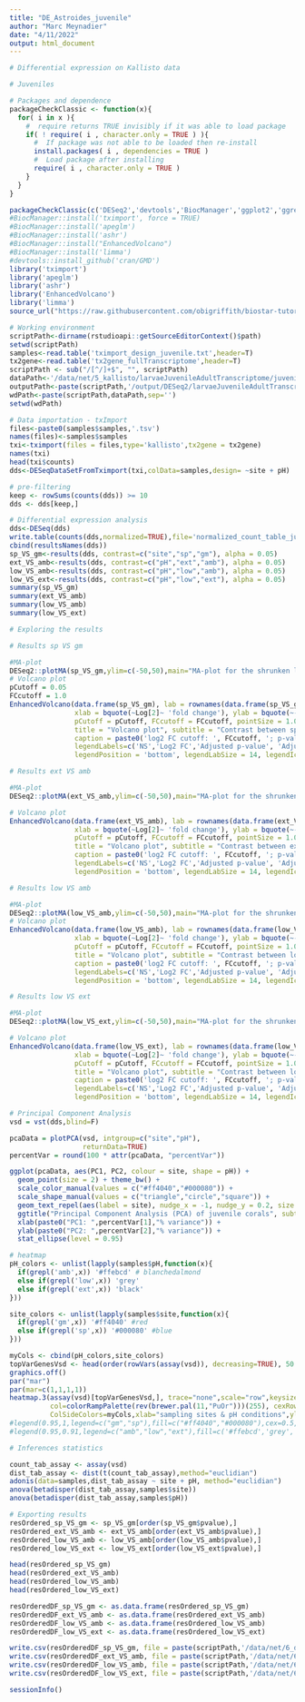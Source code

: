 ```yaml
---
title: "DE_Astroides_juvenile"
author: "Marc Meynadier"
date: "4/11/2022"
output: html_document
---
```


```r
# Differential expression on Kallisto data 

# Juveniles

# Packages and dependence
packageCheckClassic <- function(x){
  for( i in x ){
    #  require returns TRUE invisibly if it was able to load package
    if( ! require( i , character.only = TRUE ) ){
      #  If package was not able to be loaded then re-install
      install.packages( i , dependencies = TRUE )
      #  Load package after installing
      require( i , character.only = TRUE )
    }
  }
}

packageCheckClassic(c('DESeq2','devtools','BiocManager','ggplot2','ggrepel','markdown','RColorBrewer','genefilter','gplots','vegan'))
#BiocManager::install('tximport', force = TRUE)
#BiocManager::install('apeglm')
#BiocManager::install('ashr')
#BiocManager::install("EnhancedVolcano")
#BiocManager::install('limma')
#devtools::install_github('cran/GMD')
library('tximport')
library('apeglm')
library('ashr')
library('EnhancedVolcano')
library('limma')
source_url("https://raw.githubusercontent.com/obigriffith/biostar-tutorials/master/Heatmaps/heatmap.3.R")

# Working environment 
scriptPath<-dirname(rstudioapi::getSourceEditorContext()$path)
setwd(scriptPath)
samples<-read.table('tximport_design_juvenile.txt',header=T)
tx2gene<-read.table('tx2gene_fullTranscriptome',header=T)
scriptPath <- sub("/[^/]+$", "", scriptPath)
dataPath<-'/data/net/5_kallisto/larvaeJuvenileAdultTranscriptome/juvenile'
outputPath<-paste(scriptPath,'/output/DESeq2/larvaeJuvenileAdultTranscriptome/juvenile/',sep='')
wdPath<-paste(scriptPath,dataPath,sep='')
setwd(wdPath)

# Data importation - txImport
files<-paste0(samples$samples,'.tsv')
names(files)<-samples$samples
txi<-tximport(files = files,type='kallisto',tx2gene = tx2gene)
names(txi)
head(txi$counts)
dds<-DESeqDataSetFromTximport(txi,colData=samples,design= ~site + pH)

# pre-filtering
keep <- rowSums(counts(dds)) >= 10 
dds <- dds[keep,]

# Differential expression analysis
dds<-DESeq(dds)
write.table(counts(dds,normalized=TRUE),file='normalized_count_table_juvenileReplica1.txt',quote=F)
cbind(resultsNames(dds))
sp_VS_gm<-results(dds, contrast=c("site","sp","gm"), alpha = 0.05)
ext_VS_amb<-results(dds, contrast=c("pH","ext","amb"), alpha = 0.05)
low_VS_amb<-results(dds, contrast=c("pH","low","amb"), alpha = 0.05)
low_VS_ext<-results(dds, contrast=c("pH","low","ext"), alpha = 0.05)
summary(sp_VS_gm)
summary(ext_VS_amb)
summary(low_VS_amb)
summary(low_VS_ext)

# Exploring the results

# Results sp VS gm

#MA-plot
DESeq2::plotMA(sp_VS_gm,ylim=c(-50,50),main="MA-plot for the shrunken log2 fold changes\nsp_VS_gm")
# Volcano plot
pCutoff = 0.05
FCcutoff = 1.0
EnhancedVolcano(data.frame(sp_VS_gm), lab = rownames(data.frame(sp_VS_gm)), x = 'log2FoldChange', y = 'padj',
                xlab = bquote(~Log[2]~ 'fold change'), ylab = bquote(~-Log[10]~adjusted~italic(P)),
                pCutoff = pCutoff, FCcutoff = FCcutoff, pointSize = 1.0, labSize = 2.0,
                title = "Volcano plot", subtitle = "Contrast between sp and gm",
                caption = paste0('log2 FC cutoff: ', FCcutoff, '; p-value cutoff: ', pCutoff, '\nTotal = ', nrow(sp_VS_gm), ' variables'),
                legendLabels=c('NS','Log2 FC','Adjusted p-value', 'Adjusted p-value & Log2 FC'),
                legendPosition = 'bottom', legendLabSize = 14, legendIconSize = 5.0)

# Results ext VS amb

#MA-plot
DESeq2::plotMA(ext_VS_amb,ylim=c(-50,50),main="MA-plot for the shrunken log2 fold changes\next_VS_amb")

# Volcano plot
EnhancedVolcano(data.frame(ext_VS_amb), lab = rownames(data.frame(ext_VS_amb)), x = 'log2FoldChange', y = 'padj',
                xlab = bquote(~Log[2]~ 'fold change'), ylab = bquote(~-Log[10]~adjusted~italic(P)),
                pCutoff = pCutoff, FCcutoff = FCcutoff, pointSize = 1.0, labSize = 2.0,
                title = "Volcano plot", subtitle = "Contrast between ext and amb",
                caption = paste0('log2 FC cutoff: ', FCcutoff, '; p-value cutoff: ', pCutoff, '\nTotal = ', nrow(ext_VS_amb), ' variables'),
                legendLabels=c('NS','Log2 FC','Adjusted p-value', 'Adjusted p-value & Log2 FC'),
                legendPosition = 'bottom', legendLabSize = 14, legendIconSize = 5.0)

# Results low VS amb

#MA-plot
DESeq2::plotMA(low_VS_amb,ylim=c(-50,50),main="MA-plot for the shrunken log2 fold changes\nlow_VS_amb")
# Volcano plot
EnhancedVolcano(data.frame(low_VS_amb), lab = rownames(data.frame(low_VS_amb)), x = 'log2FoldChange', y = 'padj',
                xlab = bquote(~Log[2]~ 'fold change'), ylab = bquote(~-Log[10]~adjusted~italic(P)),
                pCutoff = pCutoff, FCcutoff = FCcutoff, pointSize = 1.0, labSize = 2.0,
                title = "Volcano plot", subtitle = "Contrast between low and amb",
                caption = paste0('log2 FC cutoff: ', FCcutoff, '; p-value cutoff: ', pCutoff, '\nTotal = ', nrow(low_VS_amb), ' variables'),
                legendLabels=c('NS','Log2 FC','Adjusted p-value', 'Adjusted p-value & Log2 FC'),
                legendPosition = 'bottom', legendLabSize = 14, legendIconSize = 5.0)

# Results low VS ext

#MA-plot
DESeq2::plotMA(low_VS_ext,ylim=c(-50,50),main="MA-plot for the shrunken log2 fold changes\nlow_VS_ext")

# Volcano plot
EnhancedVolcano(data.frame(low_VS_ext), lab = rownames(data.frame(low_VS_ext)), x = 'log2FoldChange', y = 'padj',
                xlab = bquote(~Log[2]~ 'fold change'), ylab = bquote(~-Log[10]~adjusted~italic(P)),
                pCutoff = pCutoff, FCcutoff = FCcutoff, pointSize = 1.0, labSize = 2.0,
                title = "Volcano plot", subtitle = "Contrast between low and ext",
                caption = paste0('log2 FC cutoff: ', FCcutoff, '; p-value cutoff: ', pCutoff, '\nTotal = ', nrow(low_VS_ext), ' variables'),
                legendLabels=c('NS','Log2 FC','Adjusted p-value', 'Adjusted p-value & Log2 FC'),
                legendPosition = 'bottom', legendLabSize = 14, legendIconSize = 5.0)

# Principal Component Analysis
vsd = vst(dds,blind=F)

pcaData = plotPCA(vsd, intgroup=c("site","pH"), 
                  returnData=TRUE)
percentVar = round(100 * attr(pcaData, "percentVar"))

ggplot(pcaData, aes(PC1, PC2, colour = site, shape = pH)) + 
  geom_point(size = 2) + theme_bw() + 
  scale_color_manual(values = c("#ff4040","#000080")) +
  scale_shape_manual(values = c("triangle","circle","square")) +
  geom_text_repel(aes(label = site), nudge_x = -1, nudge_y = 0.2, size = 3, max.overlaps = Inf) +
  ggtitle("Principal Component Analysis (PCA) of juvenile corals", subtitle = "VST transformation") +
  xlab(paste0("PC1: ",percentVar[1],"% variance")) +
  ylab(paste0("PC2: ",percentVar[2],"% variance")) +
  stat_ellipse(level = 0.95)

# heatmap
pH_colors <- unlist(lapply(samples$pH,function(x){
  if(grepl('amb',x)) '#ffebcd' # blanchedalmond
  else if(grepl('low',x)) 'grey' 
  else if(grepl('ext',x)) 'black'
}))

site_colors <- unlist(lapply(samples$site,function(x){
  if(grepl('gm',x)) '#ff4040' #red
  else if(grepl('sp',x)) '#000080' #blue
}))

myCols <- cbind(pH_colors,site_colors)
topVarGenesVsd <- head(order(rowVars(assay(vsd)), decreasing=TRUE), 50 )
graphics.off()
par("mar")
par(mar=c(1,1,1,1))
heatmap.3(assay(vsd)[topVarGenesVsd,], trace="none",scale="row",keysize=1,key=T,KeyValueName = "Gene expression",
          col=colorRampPalette(rev(brewer.pal(11,"PuOr")))(255), cexRow=0.6, cexCol=0.7, labCol=F,density.info="none",
          ColSideColors=myCols,xlab="sampling sites & pH conditions",ylab="genes",margins = c(2,8))
#legend(0.95,1,legend=c("gm","sp"),fill=c("#ff4040","#000080"),cex=0.5,xpd=T)
#legend(0.95,0.91,legend=c("amb","low","ext"),fill=c('#ffebcd','grey','black'),cex=0.5,xpd=T)

# Inferences statistics

count_tab_assay <- assay(vsd)
dist_tab_assay <- dist(t(count_tab_assay),method="euclidian")
adonis(data=samples,dist_tab_assay ~ site + pH, method="euclidian")
anova(betadisper(dist_tab_assay,samples$site))
anova(betadisper(dist_tab_assay,samples$pH))

# Exporting results
resOrdered_sp_VS_gm <- sp_VS_gm[order(sp_VS_gm$pvalue),]
resOrdered_ext_VS_amb <- ext_VS_amb[order(ext_VS_amb$pvalue),]
resOrdered_low_VS_amb <- low_VS_amb[order(low_VS_amb$pvalue),]
resOrdered_low_VS_ext <- low_VS_ext[order(low_VS_ext$pvalue),]

head(resOrdered_sp_VS_gm)
head(resOrdered_ext_VS_amb)
head(resOrdered_low_VS_amb)
head(resOrdered_low_VS_ext)

resOrderedDF_sp_VS_gm <- as.data.frame(resOrdered_sp_VS_gm)
resOrderedDF_ext_VS_amb <- as.data.frame(resOrdered_ext_VS_amb)
resOrderedDF_low_VS_amb <- as.data.frame(resOrdered_low_VS_amb)
resOrderedDF_low_VS_ext <- as.data.frame(resOrdered_low_VS_ext)

write.csv(resOrderedDF_sp_VS_gm, file = paste(scriptPath,'/data/net/6_deseq2/larvaeJuvenileAdultTranscriptome/juvenile/DESeq2_results_juvenile_sp_VS_gm.csv',sep=''))
write.csv(resOrderedDF_ext_VS_amb, file = paste(scriptPath,'/data/net/6_deseq2/larvaeJuvenileAdultTranscriptome/juvenile/DESeq2_results_juvenile_ext_VS_amb.csv',sep=''))
write.csv(resOrderedDF_low_VS_amb, file = paste(scriptPath,'/data/net/6_deseq2/larvaeJuvenileAdultTranscriptome/juvenile/DESeq2_results_juvenile_low_VS_amb.csv',sep=''))
write.csv(resOrderedDF_low_VS_ext, file = paste(scriptPath,'/data/net/6_deseq2/larvaeJuvenileAdultTranscriptome/juvenile/DESeq2_results_juvenile_low_VS_ext.csv',sep=''))

sessionInfo()
```

